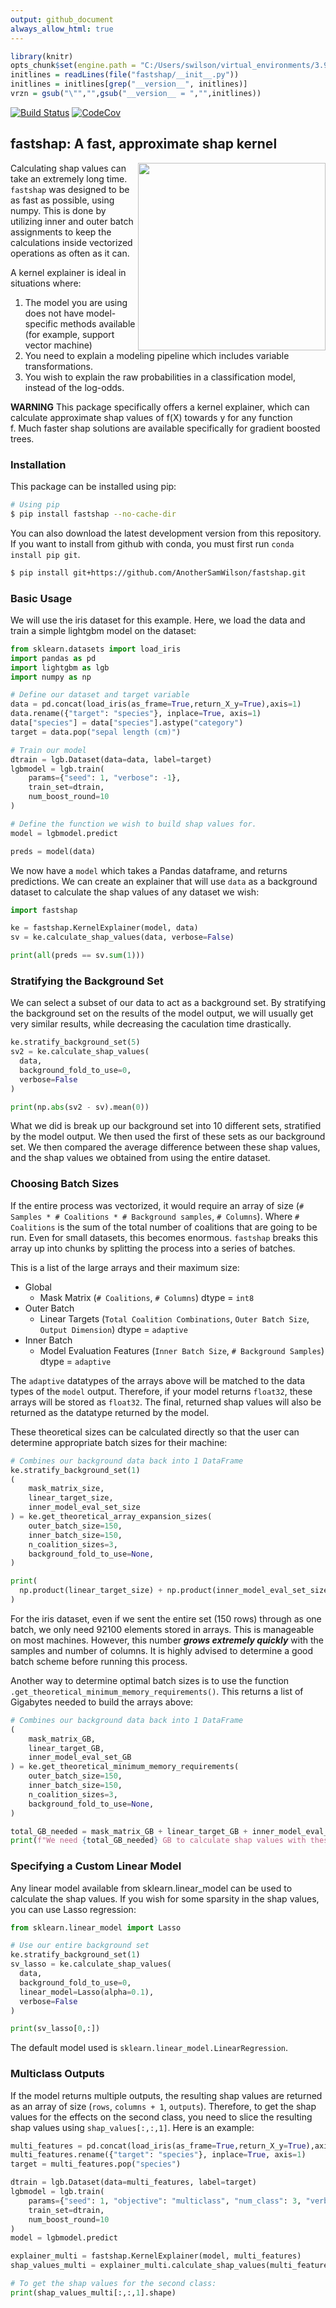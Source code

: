 ```yaml
---
output: github_document
always_allow_html: true
---
```

```r
library(knitr)
opts_chunk$set(engine.path = "C:/Users/swilson/virtual_environments/3.9.6/Scripts/python.exe")
initlines = readLines(file("fastshap/__init__.py"))
initlines = initlines[grep("__version__", initlines)]
vrzn = gsub("\"","",gsub("__version__ = ","",initlines))
```

[![Build Status](https://app.travis-ci.com/AnotherSamWilson/fastshap.svg?branch=main)](https://app.travis-ci.com/github/AnotherSamWilson/fastshap)
[![CodeCov](https://codecov.io/gh/AnotherSamWilson/fastshap/branch/master/graphs/badge.svg?branch=master&service=github)](https://codecov.io/gh/AnotherSamWilson/fastshap)

## fastshap: A fast, approximate shap kernel

<a href='https://github.com/AnotherSamWilson/miceforest'><img src='https://i.imgur.com/nbrAQso.png' align="right" height="300" /></a>

Calculating shap values can take an extremely long time. `fastshap` was designed to be as fast as possible, using numpy. This is done by utilizing inner and outer batch assignments to keep the calculations inside vectorized operations as often as it can. 

A kernel explainer is ideal in situations where:  

1) The model you are using does not have model-specific methods available (for example, support vector machine)
2) You need to explain a modeling pipeline which includes variable transformations.
3) You wish to explain the raw probabilities in a classification model, instead of the log-odds.


**WARNING**
This package specifically offers a kernel explainer, which can calculate approximate shap values of f(X) towards y for any function f. Much faster shap solutions are available specifically for gradient boosted trees.


### Installation
This package can be installed using pip:

``` bash
# Using pip
$ pip install fastshap --no-cache-dir
```

You can also download the latest development version from this
repository. If you want to install from github with conda, you 
must first run ```conda install pip git```.

``` bash
$ pip install git+https://github.com/AnotherSamWilson/fastshap.git
```  
  
  
### Basic Usage  
We will use the iris dataset for this example. Here, we load the data and train a simple lightgbm model on the dataset:
``` python
from sklearn.datasets import load_iris
import pandas as pd
import lightgbm as lgb
import numpy as np

# Define our dataset and target variable
data = pd.concat(load_iris(as_frame=True,return_X_y=True),axis=1)
data.rename({"target": "species"}, inplace=True, axis=1)
data["species"] = data["species"].astype("category")
target = data.pop("sepal length (cm)")

# Train our model
dtrain = lgb.Dataset(data=data, label=target)
lgbmodel = lgb.train(
    params={"seed": 1, "verbose": -1},
    train_set=dtrain,
    num_boost_round=10
)

# Define the function we wish to build shap values for.
model = lgbmodel.predict

preds = model(data)
```

We now have a `model` which takes a Pandas dataframe, and returns predictions. We can create an explainer that will use `data` as a background dataset to calculate the shap values of any dataset we wish:

``` python
import fastshap

ke = fastshap.KernelExplainer(model, data)
sv = ke.calculate_shap_values(data, verbose=False)

print(all(preds == sv.sum(1)))
```


### Stratifying the Background Set
We can select a subset of our data to act as a background set. By stratifying the background set on the results of the model output, we will usually get very similar results, while decreasing the caculation time drastically.
``` python
ke.stratify_background_set(5)
sv2 = ke.calculate_shap_values(
  data, 
  background_fold_to_use=0,
  verbose=False
)

print(np.abs(sv2 - sv).mean(0))
```

What we did is break up our background set into 10 different sets, stratified by the model output. We then used the first of these sets as our background set. We then compared the average difference between these shap values, and the shap values we obtained from using the entire dataset.


### Choosing Batch Sizes

If the entire process was vectorized, it would require an array of size (`# Samples * # Coalitions * # Background samples`, `# Columns`). Where `# Coalitions` is the sum of the total number of coalitions that are going to be run. Even for small datasets, this becomes enormous. `fastshap` breaks this array up into chunks by splitting the process into a series of batches.

This is a list of the large arrays and their maximum size:  

* Global  
  + Mask Matrix (`# Coalitions`, `# Columns`) dtype = `int8`
* Outer Batch  
  + Linear Targets (`Total Coalition Combinations`, `Outer Batch Size`, `Output Dimension`) dtype = `adaptive`
* Inner Batch  
  + Model Evaluation Features (`Inner Batch Size`, `# Background Samples`) dtype = `adaptive`

The `adaptive` datatypes of the arrays above will be matched to the data types of the `model` output. Therefore, if your model returns `float32`, these arrays will be stored as `float32`. The final, returned shap values will also be returned as the datatype returned by the model.

These theoretical sizes can be calculated directly so that the user can determine appropriate batch sizes for their machine:
``` python
# Combines our background data back into 1 DataFrame
ke.stratify_background_set(1)
(
    mask_matrix_size, 
    linear_target_size, 
    inner_model_eval_set_size
) = ke.get_theoretical_array_expansion_sizes(
    outer_batch_size=150,
    inner_batch_size=150,
    n_coalition_sizes=3,
    background_fold_to_use=None,
)

print(
  np.product(linear_target_size) + np.product(inner_model_eval_set_size)
)
```

For the iris dataset, even if we sent the entire set (150 rows) through as one batch, we only need 92100 elements stored in arrays. This is manageable on most machines. However, this number ***grows extremely quickly*** with the samples and number of columns. It is highly advised to determine a good batch scheme before running this process.

Another way to determine optimal batch sizes is to use the function `.get_theoretical_minimum_memory_requirements()`. This returns a list of Gigabytes needed to build the arrays above:
``` python
# Combines our background data back into 1 DataFrame
(
    mask_matrix_GB, 
    linear_target_GB, 
    inner_model_eval_set_GB
) = ke.get_theoretical_minimum_memory_requirements(
    outer_batch_size=150,
    inner_batch_size=150,
    n_coalition_sizes=3,
    background_fold_to_use=None,
)

total_GB_needed = mask_matrix_GB + linear_target_GB + inner_model_eval_set_GB
print(f"We need {total_GB_needed} GB to calculate shap values with these batch sizes.")
```


### Specifying a Custom Linear Model

Any linear model available from sklearn.linear_model can be used to calculate the shap values. If you wish for some sparsity in the shap values, you can use Lasso regression:
``` python
from sklearn.linear_model import Lasso

# Use our entire background set
ke.stratify_background_set(1)
sv_lasso = ke.calculate_shap_values(
  data, 
  background_fold_to_use=0,
  linear_model=Lasso(alpha=0.1),
  verbose=False
)

print(sv_lasso[0,:])
```

The default model used is `sklearn.linear_model.LinearRegression`.


### Multiclass Outputs

If the model returns multiple outputs, the resulting shap values are returned as an array of size (`rows`, `columns + 1`, `outputs`). Therefore, to get the shap values for the effects on the second class, you need to slice the resulting shap values using `shap_values[:,:,1]`. Here is an example:
```python
multi_features = pd.concat(load_iris(as_frame=True,return_X_y=True),axis=1)
multi_features.rename({"target": "species"}, inplace=True, axis=1)
target = multi_features.pop("species")

dtrain = lgb.Dataset(data=multi_features, label=target)
lgbmodel = lgb.train(
    params={"seed": 1, "objective": "multiclass", "num_class": 3, "verbose": -1},
    train_set=dtrain,
    num_boost_round=10
)
model = lgbmodel.predict

explainer_multi = fastshap.KernelExplainer(model, multi_features)
shap_values_multi = explainer_multi.calculate_shap_values(multi_features, verbose=False)

# To get the shap values for the second class:
print(shap_values_multi[:,:,1].shape)
```

